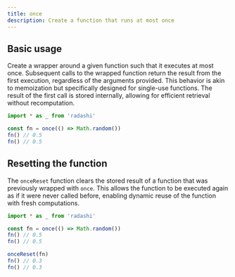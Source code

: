 ```yaml
---
title: once
description: Create a function that runs at most once
---
```


## Basic usage

Create a wrapper around a given function such that it executes at most once. Subsequent calls to the wrapped function return the result from the first execution, regardless of the arguments provided. This behavior is akin to memoization but specifically designed for single-use functions. The result of the first call is stored internally, allowing for efficient retrieval without recomputation.

```ts
import * as _ from 'radashi'

const fn = once(() => Math.random())
fn() // 0.5
fn() // 0.5
```

## Resetting the function

The `onceReset` function clears the stored result of a function that was previously wrapped with `once`. This allows the function to be executed again as if it were never called before, enabling dynamic reuse of the function with fresh computations.

```ts
import * as _ from 'radashi'

const fn = once(() => Math.random())
fn() // 0.5
fn() // 0.5

onceReset(fn)
fn() // 0.3
fn() // 0.3
```
